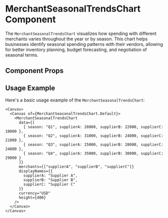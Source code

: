 

<Meta of={MerchantSeasonalTrendsChart} />

# MerchantSeasonalTrendsChart Component

The `MerchantSeasonalTrendsChart` visualizes how spending with different merchants varies throughout the year or by season. This chart helps businesses identify seasonal spending patterns with their vendors, allowing for better inventory planning, budget forecasting, and negotiation of seasonal terms.

## Component Props

<Canvas of={MerchantSeasonalTrendsChart.Default} />

<Controls />

## Usage Example

Here's a basic usage example of the `MerchantSeasonalTrendsChart`:

```tsx
<Canvas>
  <Canvas of={MerchantSeasonalTrendsChart.Default}>
    <MerchantSeasonalTrendsChart 
      data={[
        { season: "Q1", supplierA: 28000, supplierB: 22000, supplierC: 18000 },
        { season: "Q2", supplierA: 31000, supplierB: 24000, supplierC: 21000 },
        { season: "Q3", supplierA: 25000, supplierB: 28000, supplierC: 24000 },
        { season: "Q4", supplierA: 35000, supplierB: 30000, supplierC: 29000 }
      ]}
      merchants={["supplierA", "supplierB", "supplierC"]}
      displayNames={{
        supplierA: "Supplier A",
        supplierB: "Supplier B",
        supplierC: "Supplier C"
      }}
      currency="USD"
      height={400}
    />
  </Canvas>
</Canvas>
``` 